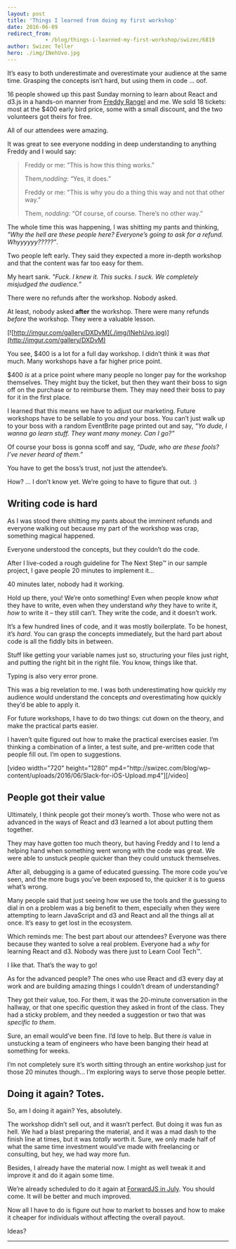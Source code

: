 ```yaml
---
layout: post
title: 'Things I learned from doing my first workshop'
date: 2016-06-09
redirect_from: 
            - /blog/things-i-learned-my-first-workshop/swizec/6819
author: Swizec Teller
hero: ./img/INehUvo.jpg
---
```

It’s easy to both underestimate and overestimate your audience at the same time. Grasping the concepts isn’t hard, but using them in code ... oof.



16 people showed up this past Sunday morning to learn about React and d3.js in a hands-on manner from [Freddy Rangel](https://twitter.com/frangel85) and me. We sold 18 tickets: most at the $400 early bird price, some with a small discount, and the two volunteers got theirs for free.



All of our attendees were amazing.



It was great to see everyone nodding in deep understanding to anything Freddy and I would say:

> Freddy or me: ”This is how this thing works.”
>
>
>
> Them,_nodding_: “Yes, it does.”
>
>
>
> Freddy or me: "This is why you do a thing this way and not that other way.”
>
>
>
> Them, _nodding_: “Of course, of course. There’s no other way.”

The whole time this was happening, I was shitting my pants and thinking, _"Why the hell are these people here? Everyone’s going to ask for a refund. Whyyyyyy?????”_.



Two people left early. They said they expected a more in-depth workshop and that the content was far too easy for them.



My heart sank. _"Fuck. I knew it. This sucks. I suck. We completely misjudged the audience.”_



There were no refunds after the workshop. Nobody asked.



At least, nobody asked **after** the workshop. There were many refunds _before_ the workshop. They were a valuable lesson.



[![http://imgur.com/gallery/DXDvM](./img/INehUvo.jpg)](http://imgur.com/gallery/DXDvM)

You see, $400 is a lot for a full day workshop. I didn’t think it was _that_ much. Many workshops have a far higher price point.



$400 _is_ at a price point where many people no longer pay for the workshop themselves. They might buy the ticket, but then they want their boss to sign off on the purchase or to reimburse them. They may need their boss to pay for it in the first place.



I learned that this means we have to adjust our marketing. Future workshops have to be sellable to you _and_ your boss. You can’t just walk up to your boss with a random EventBrite page printed out and say, _“Yo dude, I wanna go learn stuff. They want many money. Can I go?”_



Of course your boss is gonna scoff and say, _“Dude, who are these fools? I’ve never heard of them.”_



You have to get the boss’s trust, not just the attendee’s.



How? … I don’t know yet. We’re going to have to figure that out. :)

## Writing code is hard

As I was stood there shitting my pants about the imminent refunds and everyone walking out because my part of the workshop was crap, something magical happened.



Everyone understood the concepts, but they couldn’t do the code.



After I live-coded a rough guideline for The Next Step™ in our sample project, I gave people 20 minutes to implement it…



40 minutes later, nobody had it working.



Hold up there, you! We’re onto something! Even when people know _what_ they have to write, even when they understand _why_ they have to write it, _how_ to write it – they still can’t. They write the code, and it doesn’t work.



It’s a few hundred lines of code, and it was mostly boilerplate. To be honest, it’s _hard_. You can grasp the concepts immediately, but the hard part about code is all the fiddly bits in between.



Stuff like getting your variable names just so, structuring your files just right, and putting the right bit in the right file. You know, things like that.



Typing is also very error prone.



This was a big revelation to me. I was both underestimating how quickly my audience would understand the concepts _and_ overestimating how quickly they’d be able to apply it.



For future workshops, I have to do two things: cut down on the theory, and make the practical parts easier.



I haven’t quite figured out how to make the practical exercises easier. I’m thinking a combination of a linter, a test suite, and pre-written code that people fill out. I’m open to suggestions.



\[video width="720" height="1280" mp4="http&#x3A;//swizec.com/blog/wp-content/uploads/2016/06/Slack-for-iOS-Upload.mp4"]\[/video]

## People got their value

Ultimately, I think people got their money’s worth. Those who were not as advanced in the ways of React and d3 learned a lot about putting them together.



They may have gotten too much theory, but having Freddy and I to lend a helping hand when something went wrong with the code was great. We were able to unstuck people quicker than they could unstuck themselves.



After all, debugging is a game of educated guessing. The more code you’ve seen, and the more bugs you’ve been exposed to, the quicker it is to guess what’s wrong.



Many people said that just seeing how we use the tools and the guessing to dial in on a problem was a big benefit to them, especially when they were attempting to learn JavaScript and d3 and React and all the things all at once. It’s easy to get lost in the ecosystem.



Which reminds me: The best part about our attendees? Everyone was there because they wanted to solve a real problem. Everyone had a _why_ for learning React and d3. Nobody was there just to Learn Cool Tech™.



I like that. That’s the way to go!



As for the advanced people? The ones who use React and d3 every day at work and are building amazing things I couldn’t dream of understanding?



They got their value, too. For them, it was the 20-minute conversation in the hallway, or that one specific question they asked in front of the class. They had a sticky problem, and they needed a suggestion or two that was _specific to them_.



Sure, an email would’ve been fine. I’d love to help. But there _is_ value in unstucking a team of engineers who have been banging their head at something for weeks.



I’m not completely sure it’s worth sitting through an entire workshop just for those 20 minutes though… I’m exploring ways to serve those people better.

## Doing it again? Totes.

So, am I doing it again? Yes, absolutely.



The workshop didn’t sell out, and it wasn’t perfect. But doing it was fun as hell. We had a blast preparing the material, and it was a mad dash to the finish line at times, but it was _totally_ worth it. Sure, we only made half of what the same time investment would’ve made with freelancing or consulting, but hey, we had way more fun.



Besides, I already have the material now. I might as well tweak it and improve it and do it again some time.



We’re already scheduled to do it again at [ForwardJS in July](https://forwardjs.com/). You should come. It will be better and much improved.



Now all I have to do is figure out how to market to bosses and how to make it cheaper for individuals without affecting the overall payout.



Ideas?



* * *